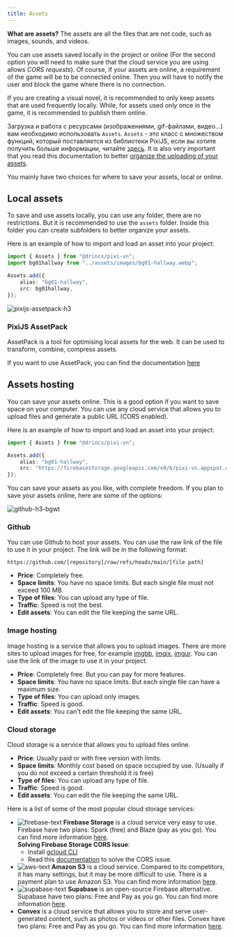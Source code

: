 ```yaml
---
title: Assets
---
```


**What are assets?** The assets are all the files that are not code, such as images, sounds, and videos.

You can use assets saved locally in the project or online (For the second option you will need to make sure that the cloud service you are using allows _CORS requests_). Of course, if your assets are online, a requirement of the game will be to be connected online. Then you will have to notify the user and block the game where there is no connection.

If you are creating a visual novel, it is recommended to only keep assets that are used frequently locally. While, for assets used only once in the game, it is recommended to publish them online.

Загрузка и работа с ресурсами (изображениями, gif-файлами, видео...) вам необходимо использовать `Assets`. `Assets` - это класс с множеством функций, который поставляется из библиотеки PixiJS, если вы хотите получить больше информации, читайте [здесь](https://pixijs.com/8.x/guides/components/assets). It is also very important that you read this documentation to better [organize the uploading of your assets](/start/assets-management).

You mainly have two choices for where to save your assets, local or online.

## Local assets

To save and use assets locally, you can use any folder, there are no restrictions. But it is recommended to use the `assets` folder. Inside this folder you can create subfolders to better organize your assets.

Here is an example of how to import and load an asset into your project:

```ts title="utils/assets.ts"
import { Assets } from "@drincs/pixi-vn";
import bg01hallway from "../assets/images/bg01-hallway.webp";

Assets.add({
    alias: "bg01-hallway",
    src: bg01hallway,
});
```

![pixijs-assetpack-h3](/pixijs-assetpack.svg)

### PixiJS AssetPack

AssetPack is a tool for optimising local assets for the web. It can be used to transform, combine, compress assets.

If you want to use AssetPack, you can find the documentation [here](https://pixijs.io/assetpack)

## Assets hosting

You can save your assets online. This is a good option if you want to save space on your computer. You can use any cloud service that allows you to upload files and generate a public URL (CORS enabled).

Here is an example of how to import and load an asset into your project:

```ts title="utils/assets.ts"
import { Assets } from "@drincs/pixi-vn";

Assets.add({
    alias: "bg01-hallway",
    src: "https://firebasestorage.googleapis.com/v0/b/pixi-vn.appspot.com/o/public%2Fbreakdown%2Fbg01-hallway.webp?alt=media",
});
```

You can save your assets as you like, with complete freedom. If you plan to save your assets online, here are some of the options:

![github-h3-bgwt](/github.svg)

### Github

You can use Github to host your assets. You can use the raw link of the file to use it in your project. The link will be in the following format:

```text
https://github.com/[repository]/raw/refs/heads/main/[file path]
```

- **Price**: Completely free.
- **Space limits**: You have no space limits. But each single file must not exceed 100 MB.
- **Type of files**: You can upload any type of file.
- **Traffic**: Speed is not the best.
- **Edit assets**: You can edit the file keeping the same URL.

### Image hosting

Image hosting is a service that allows you to upload images. There are more sites to upload images for free, for example [imgbb](https://imgbb.com/), [imgix](https://www.imgix.com/), [imgur](https://imgur.com/). You can use the link of the image to use it in your project.

- **Price**: Completely free. But you can pay for more features.
- **Space limits**: You have no space limits. But each single file can have a maximum size.
- **Type of files**: You can upload only images.
- **Traffic**: Speed is good.
- **Edit assets**: You can't edit the file keeping the same URL.

### Cloud storage

Cloud storage is a service that allows you to upload files online.

- **Price**: Usually paid or with free version with limits.
- **Space limits**: Monthly cost based on space occupied by use. (Usually if you do not exceed a certain threshold it is free)
- **Type of files**: You can upload any type of file.
- **Traffic**: Speed is good.
- **Edit assets**: You can edit the file keeping the same URL.

Here is a list of some of the most popular cloud storage services:

- ![firebase-text](/firebase.svg) **Firebase Storage** is a cloud service very easy to use. Firebase have two plans: Spark (free) and Blaze (pay as you go). You can find more information [here](https://firebase.google.com/pricing).\
  **Solving Firebase Storage CORS Issue**:
  - Install [gcloud CLI](https://cloud.google.com/sdk/docs/install)
  - Read this [documentation](https://medium.com/@we.viavek/setting-cors-in-firebase-19a2cce2fe28) to solve the CORS issue.
- ![aws-text](/aws.svg) **Amazon S3** is a cloud service. Compared to its competitors, it has many settings, but it may be more difficult to use. There is a payment plan to use Amazon S3. You can find more information [here](https://aws.amazon.com/s3/pricing/).
- ![supabase-text](/supabase.svg) **Supabase** is an open-source Firebase alternative. Supabase have two plans: Free and Pay as you go. You can find more information [here](https://supabase.io/pricing).
- **Convex** is a cloud service that allows you to store and serve user-generated content, such as photos or videos or other files. Convex have two plans: Free and Pay as you go. You can find more information [here](https://www.convex.dev/pricing).
